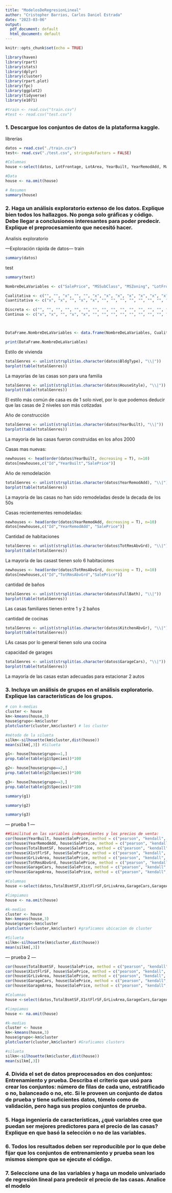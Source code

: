 ```yaml
---
title: "ModelosDeRegresionLineal"
author: "Cristopher Barrios, Carlos Daniel Estrada"
date: "2023-03-06"
output:
  pdf_document: default
  html_document: default
---
```


```r
knitr::opts_chunk$set(echo = TRUE)
```

```r
library(haven)
library(rpart)
library(stats)
library(dplyr)
library(cluster)
library(rpart.plot)
library(fpc)
library(ggplot2)
library(tidyverse)
library(e1071)

#train <- read.csv("train.csv")
#test <- read.csv("test.csv")

```

### 1. Descargue los conjuntos de datos de la plataforma kaggle.
librerías
```r
datos = read.csv("./train.csv")
test<- read.csv("./test.csv", stringsAsFactors = FALSE)

#Columnas
house <-select(datos, LotFrontage, LotArea, YearBuilt, YearRemodAdd, MasVnrArea, BsmtFinSF1,BsmtFinSF2,BsmtUnfSF,TotalBsmtSF,X1stFlrSF,X2ndFlrSF,LowQualFinSF,GrLivArea,TotRmsAbvGrd,Fireplaces,GarageYrBlt,GarageCars,GarageArea,WoodDeckSF,OpenPorchSF,EnclosedPorch,ScreenPorch,PoolArea,MoSold,YrSold,SalePrice)

#Data
house <- na.omit(house)

# Resumen 
summary(house)
```

### 2. Haga un análisis exploratorio extenso de los datos. Explique bien todos los hallazgos. No ponga solo gráficas y código. Debe llegar a conclusiones interesantes para poder predecir. Explique el preprocesamiento que necesitó hacer.

Analisis exploratorio

---Exploración rápida de datos---
train
```r
summary(datos)
```
test
```r
summary(test)

```


```r
NombreDeLaVariables <- c("SalePrice", "MSSubClass", "MSZoning", "LotFrontage", "LotArea", "Street", "Alley", "LotShape", "LandContour", "Utilities", "LotConfig", "LandSlope", "Neighborhood", "Condition1", "Condition2", "BldgType", "HouseStyle", "OverallQual", "OverallCond", "YearBuilt", "YearBuilt", "RoofStyle", "RoofMatl", "Exterior1st", "Exterior2nd", "MasVnrType", "MasVnrArea","ExterQual","ExterCond","Foundation","BsmtQual","BsmtCond","BsmtExposure","BsmtFinType1","BsmtFinSF1","BsmtFinType2","BsmtFinSF2","BsmtUnfSF","TotalBsmtSF","Heating","HeatingQC","CentralAir","Electrical","1stFlrSF","2ndFlrSF","LowQualFinSF","GrLivArea","BsmtFullBath","BsmtHalfBath","FullBath","HalfBath","Bedroom","Kitchen","KitchenQual","TotRmsAbvGrd","Functional","Fireplaces","FireplaceQu","GarageType","GarageYrBlt","GarageFinish","GarageCars","GarageArea","GarageQual","GarageCond","PavedDrive","WoodDeckSF","OpenPorchSF","EnclosedPorch","3SsnPorch","ScreenPorch","PoolArea","PoolQC","Fence","MiscFeature","MiscVal","MoSold","YrSold","SaleType","SaleCondition")

Cualitativa <- c("", "", "x", "", "", "x", "x", "x", "x", "x", "x", "x", "x", "x", "x", "x", "x", "", "", "", "", "x", "x", "x", "x", "x", "", "x", "x", "x", "x", "x", "x", "x", "", "x", "", "", "", "x", "x", "x", "x", "", "", "", "", "", "", "f", "", "", "", "x", "", "x", "", "x", "x", "", "x", "", "", "x", "x", "x", "", "", "", "", "", "", "x", "x", "x", "", "", "", "x", "x")
Cuantitativa <- c("x", "x", "", "x", "x", "", "", "", "", "", "", "", "", "", "", "", "", "x", "x", "x", "x", "", "", "", "", "", "x", "", "", "", "", "", "", "", "x", "", "x", "x", "x", "", "", "", "", "x", "x", "x", "x", "x", "x", "xf", "x", "x", "x", "", "x", "", "x", "", "", "x", "", "x", "x", "", "", "", "x", "x", "x", "x", "x", "x", "", "", "", "x", "x", "x", "", "")

Discreta <- c("", "", "", "", "", "", "", "", "", "", "", "", "", "", "", "", "", "", "", "", "", "", "", "", "", "", "", "", "", "", "", "", "", "", "", "", "", "", "", "", "", "", "", "", "", "", "", "x", "x", "xf", "x", "x", "x", "", "x", "", "x", "", "", "", "", "x", "", "", "", "", "", "", "", "", "", "", "", "", "", "", "", "", "", "")
Continua <- c("x", "x", "", "x", "x", "", "", "", "", "", "", "", "", "", "", "", "", "x", "x", "x", "x", "", "", "", "", "", "x", "", "", "", "", "", "", "", "x", "", "x", "x", "x", "", "", "", "", "x", "x", "x", "x", "", "", "f", "", "", "", "", "", "", "", "", "", "x", "", "", "x", "", "", "", "x", "x", "x", "x", "x", "x", "", "", "", "x", "x", "x", "", "")



DataFrame.NombreDeLaVariables <- data.frame(NombreDeLaVariables, Cualitativa,Cuantitativa,Discreta,Continua)

print(DataFrame.NombreDeLaVariables)

```

Estilo de vivienda

```r
totalGenres <- unlist(strsplit(as.character(datos$BldgType), "\\|"))
barplot(table(totalGenres))
```
La mayorías de las casas son para una familia

```r
totalGenres <- unlist(strsplit(as.character(datos$HouseStyle), "\\|"))
barplot(table(totalGenres))
```
El estilo más común de casa es de 1 solo nivel, por lo que podemos deducir que las casas de 2 niveles son más cotizadas


Año de construcción 

```r
totalGenres <- unlist(strsplit(as.character(datos$YearBuilt), "\\|"))
barplot(table(totalGenres))
```
La mayoría de las casas fueron construidas en los años 2000

Casas mas nuevas: 
```r
newhouses <- head(order(datos$YearBuilt, decreasing = T), n=10)
datos[newhouses,c("Id","YearBuilt","SalePrice")]
```


Año de remodelación
```r
totalGenres <- unlist(strsplit(as.character(datos$YearRemodAdd), "\\|"))
barplot(table(totalGenres))
```
La mayoría de las casas no han sido remodeladas desde la decada de los 50s

Casas recientementes remodeladas: 
```r
newhouses <- head(order(datos$YearRemodAdd, decreasing = T), n=10)
datos[newhouses,c("Id","YearRemodAdd", "SalePrice")]
```


Cantidad de habitaciones 

```r
totalGenres <- unlist(strsplit(as.character(datos$TotRmsAbvGrd), "\\|"))
barplot(table(totalGenres))
```
La mayoría de las casast tienen solo 6 habitaciones 
```r
newhouses <- head(order(datos$TotRmsAbvGrd, decreasing = T), n=10)
datos[newhouses,c("Id","TotRmsAbvGrd","SalePrice")]
```

cantidad de baños 

```r
totalGenres <- unlist(strsplit(as.character(datos$FullBath), "\\|"))
barplot(table(totalGenres))
```
Las casas familiares tienen entre 1 y 2 baños 


cantidad de cocinas 

```r
totalGenres <- unlist(strsplit(as.character(datos$KitchenAbvGr), "\\|"))
barplot(table(totalGenres))
```
LAs casas por lo general tienen solo una cocina

capacidad de garages

```r
totalGenres <- unlist(strsplit(as.character(datos$GarageCars), "\\|"))
barplot(table(totalGenres))
```

La mayoría de las casas estan adecuadas para estacionar 2 autos 



### 3. Incluya un análisis de grupos en el análisis exploratorio. Explique las características de los grupos.
```r
# con k-medias
cluster <- house
km<-kmeans(house,3)
house$grupo<-km$cluster
plotcluster(cluster,km$cluster) # los cluster
```

```r
#método de la silueta
silkm<-silhouette(km$cluster,dist(house))
mean(silkm[,3]) #Silueta 
```

```r
g1<- house[house$grupo==1,]
prop.table(table(g1$Species))*100

```

```r
g2<- house[house$grupo==2,]
prop.table(table(g2$Species))*100
```

```r
g3<- house[house$grupo==3,]
prop.table(table(g3$Species))*100
```

```r
summary(g1)
```

```r
summary(g2)
```

```r
summary(g3)
```

--- prueba 1 ---
```r
##Similitud en las variables independientes y los precios de venta:
cor(house$YearBuilt, house$SalePrice, method = c("pearson", "kendall", "spearman"))
cor(house$YearRemodAdd, house$SalePrice, method = c("pearson", "kendall", "spearman"))
cor(house$TotalBsmtSF, house$SalePrice, method = c("pearson", "kendall", "spearman"))
cor(house$X1stFlrSF, house$SalePrice, method = c("pearson", "kendall", "spearman"))
cor(house$GrLivArea, house$SalePrice, method = c("pearson", "kendall", "spearman"))
cor(house$TotRmsAbvGrd, house$SalePrice, method = c("pearson", "kendall", "spearman"))
cor(house$GarageCars, house$SalePrice, method = c("pearson", "kendall", "spearman"))
cor(house$GarageArea, house$SalePrice, method = c("pearson", "kendall", "spearman"))

```

```r
#Columnas
house <-select(datos,TotalBsmtSF,X1stFlrSF,GrLivArea,GarageCars,GarageArea,SalePrice)

#limpiamos
house <- na.omit(house)

#k-medias
cluster <- house
km<-kmeans(house,3)
house$grupo<-km$cluster
plotcluster(cluster,km$cluster) #graficamos ubicacion de cluster
```

```r
#Silueta
silkm<-silhouette(km$cluster,dist(house))
mean(silkm[,3])
```

--- prueba 2 ---
```r
cor(house$TotalBsmtSF, house$SalePrice, method = c("pearson", "kendall", "spearman"))
cor(house$X1stFlrSF, house$SalePrice, method = c("pearson", "kendall", "spearman"))
cor(house$GrLivArea, house$SalePrice, method = c("pearson", "kendall", "spearman"))
cor(house$GarageCars, house$SalePrice, method = c("pearson", "kendall", "spearman"))
cor(house$GarageArea, house$SalePrice, method = c("pearson", "kendall", "spearman"))
```

```r
#Columnas
house <-select(datos,TotalBsmtSF,X1stFlrSF,GrLivArea,GarageCars,GarageArea,SalePrice)

#limpiamos
house <- na.omit(house)

#k-medias
cluster <- house
km<-kmeans(house,3)
house$grupo<-km$cluster
plotcluster(cluster,km$cluster) #Graficamos clusters
```

```r
#silueta
silkm<-silhouette(km$cluster,dist(house))
mean(silkm[,3])
```

### 4. Divida el set de datos preprocesados en dos conjuntos: Entrenamiento y prueba. Describa el criterio que usó para crear los conjuntos: número de filas de cada uno, estratificado o no, balanceado o no, etc. Si le proveen un conjunto de datos de prueba y tiene suficientes datos, tómelo como de validación, pero haga sus propios conjuntos de prueba.

### 5. Haga ingeniería de características, ¿qué variables cree que puedan ser mejores predictores para el precio de las casas? Explique en que basó la selección o no de las variables.

### 6. Todos los resultados deben ser reproducible por lo que debe fijar que los conjuntos de entrenamiento y prueba sean los mismos siempre que se ejecute el código.

### 7. Seleccione una de las variables y haga un modelo univariado de regresión lineal para predecir el precio de las casas. Analice el modelo 